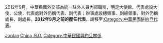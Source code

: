 2012年9月，中華民國外交部為統一駐外人員內部職稱，明定大使館、代表處設大使、公使，代表處對外仍稱代表、副代表；辦事處設總領事、副總領事，對外仍稱處長、副處長。'''2012年9月之前的歷任代表'''，請移至[[:Category:中華民國駐約旦代表|:Category:中華民國駐約旦代表]]。

[[Category:中華民國駐亞洲大使|Jordan]]
[[Category:駐約旦大使|China, R.O.]]
[[Category:中華民國與約旦關係|Category:中華民國與約旦關係]]
